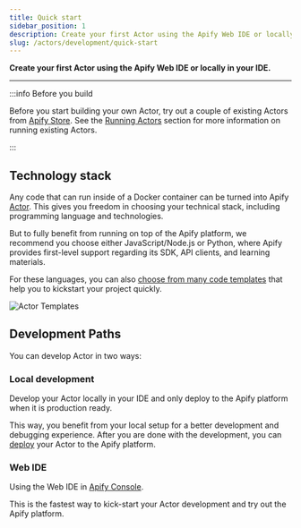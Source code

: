 ```yaml
---
title: Quick start
sidebar_position: 1
description: Create your first Actor using the Apify Web IDE or locally in your IDE.
slug: /actors/development/quick-start
---
```



**Create your first Actor using the Apify Web IDE or locally in your IDE.**

---

:::info Before you build

Before you start building your own Actor, try out a couple of existing Actors from [Apify Store](https://apify.com/store). See the [Running Actors](../../running/index.md) section for more information on running existing Actors.

:::

## Technology stack

Any code that can run inside of a Docker container can be turned into Apify [Actor](../../index.mdx). This gives you freedom in choosing your technical stack, including programming language and technologies.

But to fully benefit from running on top of the Apify platform, we recommend you choose either JavaScript/Node.js or Python, where Apify provides first-level support regarding its SDK, API clients, and learning materials.

For these languages, you can also [choose from many code templates](https://apify.com/templates) that help you to kickstart your project quickly.

![Actor Templates](./images/templates.png)

## Development Paths

You can develop Actor in two ways:

### Local development

Develop your Actor locally in your IDE and only deploy to the Apify platform when it is production ready.

This way, you benefit from your local setup for a better development and debugging experience. After you are done with the development, you can [deploy](./deployment) your Actor to the Apify platform.

<CardGrid>
    <Card
        title="Start Locally in Your IDE"
        to="/platform/actors/development/quick-start/locally"
    />
</CardGrid>

### Web IDE

Using the Web IDE in [Apify Console](https://console.apify.com).

This is the fastest way to kick-start your Actor development and try out the Apify platform.

<CardGrid>
    <Card
        title="Start in Apify Web IDE"
        to="/platform/actors/development/quick-start/web-ide"
    />
</CardGrid>
